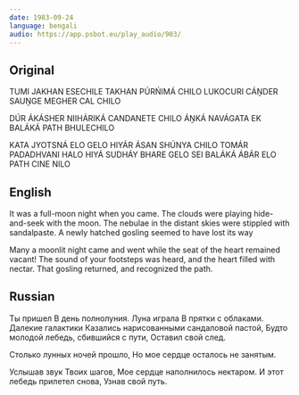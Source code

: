 ```yaml
---
date: 1983-09-24
language: bengali
audio: https://app.psbot.eu/play_audio/903/
---
```


## Original

TUMI JAKHAN ESECHILE
TAKHAN PÚRŃIMÁ CHILO
LUKOCURI CÁṊDER SAUṊGE
MEGHER CAL CHILO

DÚR ÁKÁSHER NIIHÁRIKÁ
CANDANETE CHILO ÁṊKÁ
NAVÁGATA EK BALÁKÁ
PATH BHULECHILO

KATA JYOTSNÁ ELO GELO
HIYÁR ÁSAN SHÚNYA CHILO
TOMÁR PADADHVANI HALO
HIYÁ SUDHÁY BHARE GELO
SEI BALÁKÁ ÁBÁR ELO
PATH CINE NILO

## English

It was a full-moon night when you came.
The clouds were playing
hide-and-seek with the moon.
The nebulae in the distant skies
were stippled with sandalpaste.
A newly hatched gosling seemed to have lost its way

Many a moonlit night came
and went while the seat of the heart remained vacant!
The sound of your footsteps was heard,
and the heart filled with nectar.
That gosling returned, and recognized the path.

## Russian

Ты пришел
В день полнолуния.
Луна играла
В прятки с облаками.
Далекие галактики
Казались нарисованными сандаловой пастой,
Будто молодой лебедь, сбившийся с пути,
Оставил свой след.

Столько лунных ночей прошло,
Но мое сердце осталось не занятым.

Услышав звук Твоих шагов,
Мое сердце наполнилось нектаром.
И этот лебедь прилетел снова,
Узнав свой путь.
